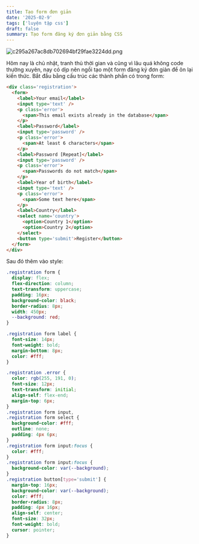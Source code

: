 ```yaml
---
title: Tạo form đơn giản
date: '2025-02-9'
tags: ['luyện tập css']
draft: false
summary: Tạo form đăng ký đơn giản bằng CSS
---
```


![c295a267ac8db702694bf29fae3224dd.png](/static/images/93638851-5a6c-4cd7-8532-4e820544ad3e/dd809d685bb14a3484550d21f391474e.png)

Hôm nay là chủ nhật, tranh thủ thời gian và cũng vì lâu quá không code thường xuyên, nay có dịp nên ngồi tạo một form đăng ký đơn giản để ôn lại kiến thức. Bắt đầu bằng cấu trúc các thành phần có trong form:

```html
<div class='registration'>
  <form>
    <label>Your email</label>
    <input type='text' />
    <p class='error'>
      <span>This email exists already in the database</span>
    </p>
    <label>Password</label>
    <input type='password' />
    <p class='error'>
      <span>At least 6 characters</span>
    </p>
    <label>Password [Repeat]</label>
    <input type='password' />
    <p class='error'>
      <span>Passwords do not match</span>
    </p>
    <label>Year of birth</label>
    <input type='text' />
    <p class='error'>
      <span>Some text here</span>
    </p>
    <label>Country</label>
    <select name='country'>
      <option>Country 1</option>
      <option>Country 2</option>
    </select>
    <button type='submit'>Register</button>
  </form>
</div>
```

Sau đó thêm vào style:

```css
.registration form {
  display: flex;
  flex-direction: column;
  text-transform: uppercase;
  padding: 16px;
  background-color: black;
  border-radius: 8px;
  width: 450px;
  --background: red;
}

.registration form label {
  font-size: 14px;
  font-weight: bold;
  margin-bottom: 8px;
  color: #fff;
}

.registration .error {
  color: rgb(255, 191, 0);
  font-size: 12px;
  text-transform: initial;
  align-self: flex-end;
  margin-top: 6px;
}
.registration form input,
.registration form select {
  background-color: #fff;
  outline: none;
  padding: 4px 6px;
}
.registration form input:focus {
  color: #fff;
}
.registration form input:focus {
  background-color: var(--background);
}
.registration button[type='submit'] {
  margin-top: 16px;
  background-color: var(--background);
  color: #fff;
  border-radius: 8px;
  padding: 4px 16px;
  align-self: center;
  font-size: 32px;
  font-weight: bold;
  cursor: pointer;
}
```